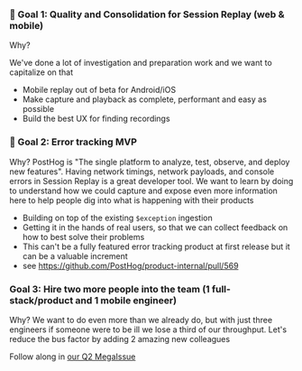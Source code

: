 ### 🎯 Goal 1: Quality and Consolidation for Session Replay (web & mobile)

Why? 

We've done a lot of investigation and preparation work and we want to capitalize on that

* Mobile replay out of beta for Android/iOS
* Make capture and playback as complete, performant and easy as possible
* Build the best UX for finding recordings

### 🎯 Goal 2: Error tracking MVP

Why? PostHog is "The single platform to analyze, test, observe, and deploy new features". Having network timings, network payloads, and console errors in Session Replay is a great developer tool. We want to learn by doing to understand how we could capture and expose even more information here to help people dig into what is happening with their products

* Building on top of the existing `$exception` ingestion
* Getting it in the hands of real users, so that we can collect feedback on how to best solve their problems
* This can't be a fully featured error tracking product at first release but it can be a valuable increment
* see https://github.com/PostHog/product-internal/pull/569

### Goal 3: Hire two more people into the team (1 full-stack/product and 1 mobile engineer)

Why? We want to do even more than we already do, but with just three engineers if someone were to be ill we lose a third of our throughput. Let's reduce the bus factor by adding 2 amazing new colleagues

Follow along in [our Q2 MegaIssue](https://github.com/PostHog/posthog/issues/21078)
